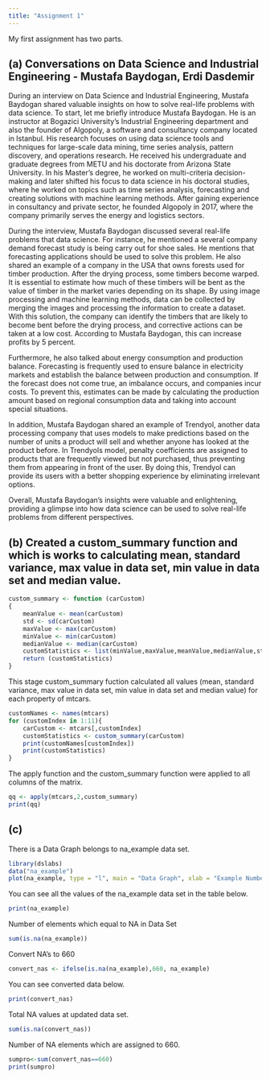 ```yaml
---
title: "Assignment 1"
---
```


My first assignment has two parts.

## (a) Conversations on Data Science and Industrial Engineering - Mustafa Baydogan, Erdi Dasdemir

 During an interview on Data Science and Industrial Engineering, Mustafa Baydogan shared valuable insights on how to solve real-life problems with data science. To start, let me briefly introduce Mustafa Baydogan. He is an instructor at Bogazici University's Industrial Engineering department and also the founder of Algopoly, a software and consultancy company located in Istanbul. His research focuses on using data science tools and techniques for large-scale data mining, time series analysis, pattern discovery, and operations research. He received his undergraduate and graduate degrees from METU and his doctorate from Arizona State University. In his Master's degree, he worked on multi-criteria decision-making and later shifted his focus to data science in his doctoral studies, where he worked on topics such as time series analysis, forecasting and creating solutions with machine learning methods. After gaining experience in consultancy and private sector, he founded Algopoly in 2017, where the company primarily serves the energy and logistics sectors.

During the interview, Mustafa Baydogan discussed several real-life problems that data science. For instance, he mentioned a several company demand forecast study is being carry out for shoe sales. He mentions that forecasting applications should be used to solve this problem. He also shared an example of a company in the USA that owns forests used for timber production. After the drying process, some timbers become warped. It is essential to estimate how much of these timbers will be bent as the value of timber in the market varies depending on its shape. By using image processing and machine learning methods, data can be collected by merging the images and processing the information to create a dataset. With this solution, the company can identify the timbers that are likely to become bent before the drying process, and corrective actions can be taken at a low cost. According to Mustafa Baydogan, this can increase profits by 5 percent. 

Furthermore, he also talked about energy consumption and production balance. Forecasting is frequently used to ensure balance in electricity markets and establish the balance between production and consumption. If the forecast does not come true, an imbalance occurs, and companies incur costs. To prevent this, estimates can be made by calculating the production amount based on regional consumption data and taking into account special situations. 

In addition, Mustafa Baydogan shared an example of Trendyol, another data processing company that uses models to make predictions based on the number of units a product will sell and whether anyone has looked at the product before. In Trendyols model, penalty coefficients are assigned to products that are frequently viewed but not purchased, thus preventing them from appearing in front of the user. By doing this, Trendyol can provide its users with a better shopping experience by eliminating irrelevant options.

Overall, Mustafa Baydogan's insights were valuable and enlightening, providing a glimpse into how data science can be used to solve real-life problems from different perspectives.

## (b) Created a custom_summary function and which is works to calculating mean, standard variance, max value in data set, min value in data set and median value.

```r
custom_summary <- function (carCustom)
{
    meanValue <- mean(carCustom)
    std <- sd(carCustom)
    maxValue <- max(carCustom)
    minValue <- min(carCustom)
    medianValue <- median(carCustom)
    customStatistics <- list(minValue,maxValue,meanValue,medianValue,std)
    return (customStatistics)
}
```

This stage custom_summary fuction calculated all values (mean, standard variance, max value in data set, min value in data set and median value) for each property of mtcars.

```r
customNames <- names(mtcars)
for (customIndex in 1:11){
    carCustom <- mtcars[,customIndex]
    customStatistics <- custom_summary(carCustom)
    print(customNames[customIndex])
    print(customStatistics)
}
```
The apply function and the custom_summary function were applied to all columns of the matrix.
```r
qq <- apply(mtcars,2,custom_summary)
print(qq)
```


## (c)

There is a Data Graph belongs to na_example data set.
```r
library(dslabs)
data("na_example")
plot(na_example, type = "l", main = "Data Graph", xlab = "Example Number", ylab = "Example Value")
```
You can see all the values of the na_example data set in the table below.
```r

print(na_example)
```

Number of elements which equal to NA in Data Set
```r

sum(is.na(na_example))
```

Convert NA's to 660


```r
convert_nas <- ifelse(is.na(na_example),660, na_example) 
```
You can see converted data below.
```r
print(convert_nas)
```

Total NA values at updated data set.
```r
sum(is.na(convert_nas))

```

Number of NA elements which are assigned to 660. 
```r
sumpro<-sum(convert_nas==660)
print(sumpro)
```